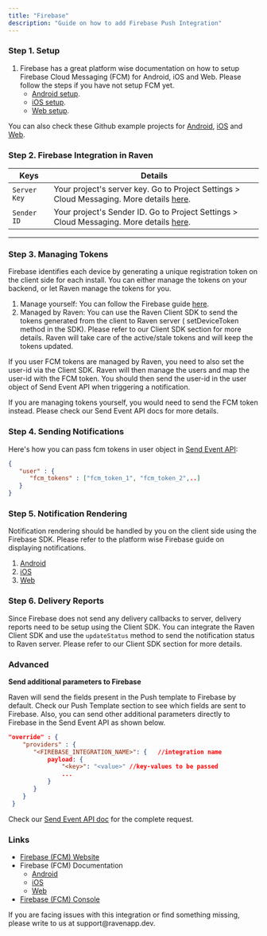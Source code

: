 ```yaml
---
title: "Firebase"
description: "Guide on how to add Firebase Push Integration"
---
```


### Step 1. Setup

1. Firebase has a great platform wise documentation on how to setup Firebase
   Cloud Messaging (FCM) for Android, iOS and Web. Please follow the steps if
   you have not setup FCM yet.
   - [Android setup](https://firebase.google.com/docs/cloud-messaging/android/client).
   - [iOS setup](https://firebase.google.com/docs/cloud-messaging/ios/client).
   - [Web setup](https://firebase.google.com/docs/cloud-messaging/js/client).

You can also check these Github example projects for
[Android](https://github.com/firebase/quickstart-android/blob/master/messaging/README.md),
[iOS](https://github.com/firebase/quickstart-ios/tree/master/messaging/) and
[Web](https://github.com/firebase/quickstart-js/blob/master/messaging/README.md).

### Step 2. Firebase Integration in Raven

| Keys         | Details                                                                                                                                                                                              |
| ------------ | ---------------------------------------------------------------------------------------------------------------------------------------------------------------------------------------------------- |
| `Server Key` | Your project's server key. Go to Project Settings > Cloud Messaging. More details [here](https://stackoverflow.com/questions/37427709/firebase-messaging-where-to-get-server-key/37427911#37427911). |
| `Sender ID`  | Your project's Sender ID. Go to Project Settings > Cloud Messaging. More details [here](https://stackoverflow.com/questions/37427709/firebase-messaging-where-to-get-server-key/37427911#37427911).  |

---

### Step 3. Managing Tokens

Firebase identifies each device by generating a unique registration token on the
client side for each install. You can either manage the tokens on your backend,
or let Raven manage the tokens for you.

1. Manage yourself: You can follow the Firebase guide
   [here](https://firebase.google.com/docs/cloud-messaging/manage-tokens).
2. Managed by Raven: You can use the Raven Client SDK to send the tokens
   generated from the client to Raven server ( setDeviceToken method in the
   SDK). Please refer to our Client SDK section for more details. Raven will
   take care of the active/stale tokens and will keep the tokens updated.

<Info>
If you user FCM tokens are managed by Raven, you need to also set the user-id via the Client SDK. Raven will then manage the users and map the user-id with the FCM token. You should then send the user-id in the user object of Send Event API when triggering a notification.

If you are managing tokens yourself, you would need to send the FCM token
instead. Please check our Send Event API docs for more details.

</Info>

### Step 4. Sending Notifications

Here's how you can pass fcm tokens in user object in
[Send Event API](/api-reference/send-event):

```json
{
   "user" : {
      "fcm_tokens" : ["fcm_token_1", "fcm_token_2",..]
   }
}
```

### Step 5. Notification Rendering

Notification rendering should be handled by you on the client side using the
Firebase SDK. Please refer to the platform wise Firebase guide on displaying
notifications.

1. [Android](https://firebase.google.com/docs/cloud-messaging/android/receive)
2. [iOS](https://firebase.google.com/docs/cloud-messaging/ios/receive)
3. [Web](https://firebase.google.com/docs/cloud-messaging/js/receive)

### Step 6. Delivery Reports

Since Firebase does not send any delivery callbacks to server, delivery reports
need to be setup using the Client SDK. You can integrate the Raven Client SDK
and use the `updateStatus` method to send the notification status to Raven
server. Please refer to our Client SDK section for more details.

### Advanced

**Send additional parameters to Firebase**

Raven will send the fields present in the Push template to Firebase by default.
Check our Push Template section to see which fields are sent to Firebase. Also,
you can send other additional parameters directly to Firebase in the Send Event
API as shown below.

```json
"override" : {
    "providers" : {
       "<FIREBASE_INTEGRATION_NAME>": {   //integration name
           payload: {
               "<key>": "<value>" //key-values to be passed
               ...
           }
       }
    }
 }
```

Check our [Send Event API doc](/api-reference/send-event) for the complete
request.

### Links

- [Firebase (FCM) Website​](https://firebase.google.com/docs/cloud-messaging)
- Firebase (FCM) Documentation ​
  - [Android](https://firebase.google.com/docs/cloud-messaging/android/receive)
  - [iOS](https://firebase.google.com/docs/cloud-messaging/ios/receive)
  - [Web](https://firebase.google.com/docs/cloud-messaging/js/receive)
- [Firebase (FCM) Console](https://console.firebase.google.com/u/0/?pli=1)

<Info>
  If you are facing issues with this integration or find something missing,
  please write to us at support@ravenapp.dev.
</Info>
